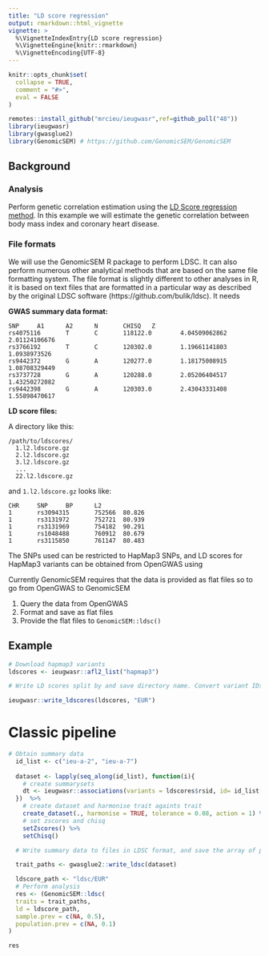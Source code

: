 ```yaml
---
title: "LD score regression"
output: rmarkdown::html_vignette
vignette: >
  %\VignetteIndexEntry{LD score regression}
  %\VignetteEngine{knitr::rmarkdown}
  %\VignetteEncoding{UTF-8}
---
```


```r
knitr::opts_chunk$set(
  collapse = TRUE,
  comment = "#>",
  eval = FALSE
)
```



```r
remotes::install_github("mrcieu/ieugwasr",ref=github_pull("48"))
library(ieugwasr)
library(gwasglue2)
library(GenomicSEM) # https://github.com/GenomicSEM/GenomicSEM
```

## Background

### Analysis

Perform genetic correlation estimation using the [LD Score regression method](https://www.nature.com/articles/ng.3406). In this example we will estimate the genetic correlation between body mass index and coronary heart disease.

### File formats

We will use the GenomicSEM R package to perform LDSC. It can also perform numerous other analytical methods that are based on the same file formatting system. The file format is slightly different to other analyses in R, it is based on text files that are formatted in a particular way as described by the original LDSC software (https://github.com/bulik/ldsc). It needs

**GWAS summary data format:**

```
SNP     A1      A2      N       CHISQ   Z
rs4075116       T       C       118122.0        4.04509062862   2.01124106676
rs3766192       T       C       120302.0        1.19661141803   1.0938973526
rs9442372       G       A       120277.0        1.18175008915   1.08708329449
rs3737728       G       A       120288.0        2.05206404517   1.43250272082
rs9442398       G       A       120303.0        2.43043331408   1.55898470617
```

**LD score files:**

A directory like this:

```
/path/to/ldscores/
  1.l2.ldscore.gz
  2.l2.ldscore.gz
  3.l2.ldscore.gz
  ...
  22.l2.ldscore.gz
```

and `1.l2.ldscore.gz` looks like:

```
CHR     SNP     BP      L2
1       rs3094315       752566  80.826
1       rs3131972       752721  80.939
1       rs3131969       754182  90.291
1       rs1048488       760912  80.679
1       rs3115850       761147  80.483
```

The SNPs used can be restricted to HapMap3 SNPs, and LD scores for HapMap3 variants can be obtained from OpenGWAS using


Currently GenomicSEM requires that the data is provided as flat files so to go from OpenGWAS to GenomicSEM

1. Query the data from OpenGWAS
2. Format and save as flat files
3. Provide the flat files to `GenomicSEM::ldsc()`

## Example


```r
# Download hapmap3 variants
ldscores <- ieugwasr::afl2_list("hapmap3")

# Write LD scores split by and save directory name. Convert variant IDs to gwasglue2 system

ieugwasr::write_ldscores(ldscores, "EUR")
```


# Classic pipeline


```r
# Obtain summary data
  id_list <- c("ieu-a-2", "ieu-a-7")
  
  dataset <- lapply(seq_along(id_list), function(i){
    # create summarysets
    dt <- ieugwasr::associations(variants = ldscores$rsid, id= id_list[i], gwasglue = TRUE) 
  })  %>%
    # create dataset and harmonise trait againts trait
    create_dataset(., harmonise = TRUE, tolerance = 0.08, action = 1) %>% 
    # set zscores and chisq
    setZscores() %>%
    setChisq()

  # Write summary data to files in LDSC format, and save the array of path names

  trait_paths <- gwasglue2::write_ldsc(dataset)

  ldscore_path <- "ldsc/EUR"
  # Perform analysis
  res <- (GenomicSEM::ldsc(
  traits = trait_paths,
  ld = ldscore_path,
  sample.prev = c(NA, 0.5),
  population.prev = c(NA, 0.1)
)

res
```







